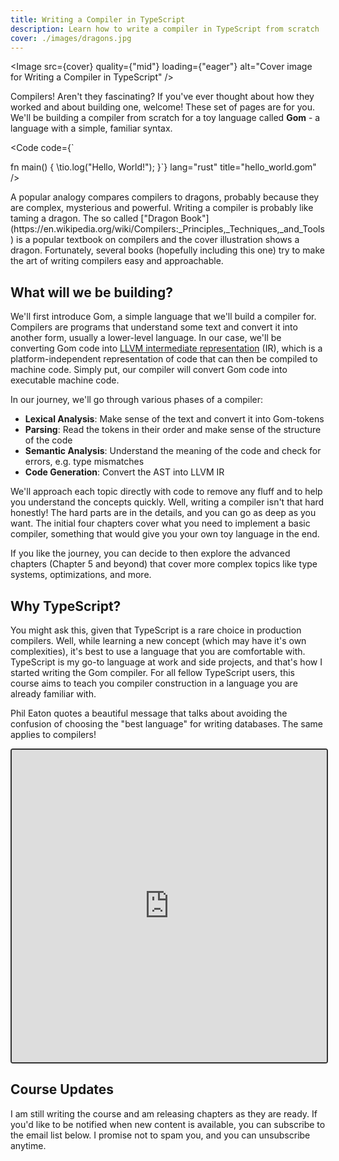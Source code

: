 ```yaml
---
title: Writing a Compiler in TypeScript
description: Learn how to write a compiler in TypeScript from scratch
cover: ./images/dragons.jpg
---
```



<Image
  src={cover}
  quality={"mid"}
  loading={"eager"}
  alt="Cover image for Writing a Compiler in TypeScript"
/>

<Subscribe />

Compilers! Aren't they fascinating? If you've ever thought about how they worked and about building one, welcome! These set of pages are for you. We'll be building a compiler from scratch for a toy language called **Gom** - a language with a simple, familiar syntax.

<Code
code={`

fn main() {
\tio.log("Hello, World!");
}`}
lang="rust"
title="hello_world.gom"
/>

<Aside title="Trivia: Compilers and dragons 🐉">
  A popular analogy compares compilers to dragons, probably because they are
  complex, mysterious and powerful. Writing a compiler is probably like taming a
  dragon. The so called ["Dragon
  Book"](https://en.wikipedia.org/wiki/Compilers:_Principles,_Techniques,_and_Tools)
  is a popular textbook on compilers and the cover illustration shows a dragon.
  Fortunately, several books (hopefully including this one) try to make the art
  of writing compilers easy and approachable.
</Aside>

## What will we be building?

We'll first introduce Gom, a simple language that we'll build a compiler for. Compilers are programs that understand some text and convert it into another form, usually a lower-level language. In our case, we'll be converting Gom code into [LLVM intermediate representation](https://llvm.org/docs/LangRef.html) (IR), which is a platform-independent representation of code that can then be compiled to machine code. Simply put, our compiler will convert Gom code into executable machine code.

In our journey, we'll go through various phases of a compiler:

- **Lexical Analysis**: Make sense of the text and convert it into Gom-tokens
- **Parsing**: Read the tokens in their order and make sense of the structure of the code
- **Semantic Analysis**: Understand the meaning of the code and check for errors, e.g. type mismatches
- **Code Generation**: Convert the AST into LLVM IR

We'll approach each topic directly with code to remove any fluff and to help you understand the concepts quickly. Well, writing a compiler isn't that hard honestly! The hard parts are in the details, and you can go as deep as you want. The initial four chapters cover what you need to implement a basic compiler, something that would give you your own toy language in the end.

If you like the journey, you can decide to then explore the advanced chapters (Chapter 5 and beyond) that cover more complex topics like type systems, optimizations, and more.

## Why TypeScript?

You might ask this, given that TypeScript is a rare choice in production compilers. Well, while learning a new concept (which may have it's own complexities), it's best to use a language that you are comfortable with. TypeScript is my go-to language at work and side projects, and that's how I started writing the Gom compiler. For all fellow TypeScript users, this course aims to teach you compiler construction in a language you are already familiar with.

Phil Eaton quotes a beautiful message that talks about avoiding the confusion of choosing the "best language" for writing databases. The same applies to compilers!

<iframe
  style="height:500px;border:2px solid #333;border-radius:4px"
  src="https://www.linkedin.com/embed/feed/update/urn:li:share:7248691723432771585"
  height="800"
  width="504"
  frameborder="0"
  allowfullscreen=""
  title="Embedded post"
  loading="lazy"
></iframe>

## Course Updates

I am still writing the course and am releasing chapters as they are ready. If you'd like to be notified when new content is available, you can subscribe to the email list below. I promise not to spam you, and you can unsubscribe anytime.
